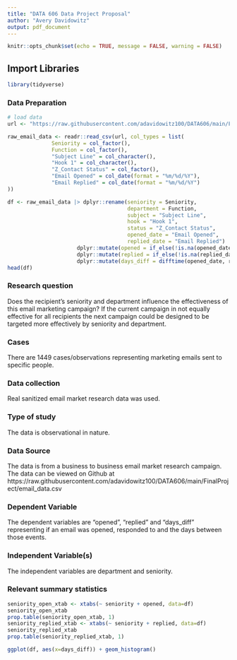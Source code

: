 ```yaml
---
title: "DATA 606 Data Project Proposal"
author: "Avery Davidowitz"
output: pdf_document
---
```


```r
knitr::opts_chunk$set(echo = TRUE, message = FALSE, warning = FALSE)
```

## Import Libraries

```r
library(tidyverse)

```


### Data Preparation

```r
# load data
url <- "https://raw.githubusercontent.com/adavidowitz100/DATA606/main/FinalProject/email_data.csv"

raw_email_data <- readr::read_csv(url, col_types = list(
              Seniority = col_factor(),
              Function = col_factor(),
              "Subject Line" = col_character(),
              "Hook 1" = col_character(),
              "Z_Contact Status" = col_factor(),
              "Email Opened" = col_date(format = "%m/%d/%Y"),
              "Email Replied" = col_date(format = "%m/%d/%Y")
))

df <- raw_email_data |> dplyr::rename(seniority = Seniority,
                                      department = Function, 
                                      subject = "Subject Line",
                                      hook = "Hook 1", 
                                      status = "Z_Contact Status",
                                      opened_date = "Email Opened",
                                      replied_date = "Email Replied") |>
                      dplyr::mutate(opened = if_else(!is.na(opened_date), TRUE, FALSE)) |>
                      dplyr::mutate(replied = if_else(!is.na(replied_date), TRUE, FALSE)) |>
                      dplyr::mutate(days_diff = difftime(opened_date, replied_date, units = "days"))
head(df)

```


### Research question 

Does the recipient's seniority and department influence the effectiveness of this email marketing campaign? If the current campaign in not equally effective for all recipients the next campaign could be designed to be targeted more effectively by seniority and department.


### Cases 

There are 1449 cases/observations representing marketing emails sent to specific people.


### Data collection 

Real sanitized email market research data was used.


### Type of study 

The data is observational in nature.


### Data Source 

The data is from a business to business email market research campaign. The data can be viewed on Github at https://raw.githubusercontent.com/adavidowitz100/DATA606/main/FinalProject/email_data.csv


### Dependent Variable

The dependent variables are "opened", "replied" and "days_diff" representing if an email was opened, responded to and the days between those events. 


### Independent Variable(s)

The independent variables are department and seniority.


### Relevant summary statistics 

```r
seniority_open_xtab <- xtabs(~ seniority + opened, data=df)
seniority_open_xtab
prop.table(seniority_open_xtab, 1)
seniority_replied_xtab <- xtabs(~ seniority + replied, data=df)
seniority_replied_xtab
prop.table(seniority_replied_xtab, 1)

ggplot(df, aes(x=days_diff)) + geom_histogram()
```